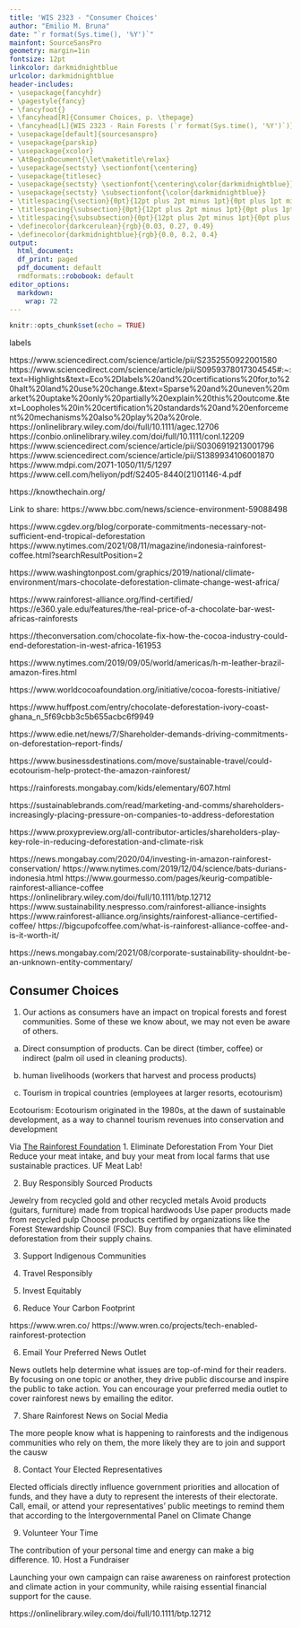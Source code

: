 ```yaml
---
title: 'WIS 2323 - "Consumer Choices'
author: "Emilio M. Bruna"
date: "`r format(Sys.time(), '%Y')`"
mainfont: SourceSansPro
geometry: margin=1in
fontsize: 12pt
linkcolor: darkmidnightblue
urlcolor: darkmidnightblue
header-includes:
- \usepackage{fancyhdr}
- \pagestyle{fancy}
- \fancyfoot{}
- \fancyhead[R]{Consumer Choices, p. \thepage}
- \fancyhead[L]{WIS 2323 - Rain Forests (`r format(Sys.time(), '%Y')`)}
- \usepackage[default]{sourcesanspro}
- \usepackage{parskip}
- \usepackage{xcolor}
- \AtBeginDocument{\let\maketitle\relax}
- \usepackage{sectsty} \sectionfont{\centering}
- \usepackage{titlesec}
- \usepackage{sectsty} \sectionfont{\centering\color{darkmidnightblue}}
- \usepackage{sectsty} \subsectionfont{\color{darkmidnightblue}}
- \titlespacing{\section}{0pt}{12pt plus 2pt minus 1pt}{0pt plus 1pt minus 1pt}
- \titlespacing{\subsection}{0pt}{12pt plus 2pt minus 1pt}{0pt plus 1pt minus 1pt}
- \titlespacing{\subsubsection}{0pt}{12pt plus 2pt minus 1pt}{0pt plus 1pt minus 1pt}
- \definecolor{darkcerulean}{rgb}{0.03, 0.27, 0.49}
- \definecolor{darkmidnightblue}{rgb}{0.0, 0.2, 0.4}
output:
  html_document:
  df_print: paged
  pdf_document: default
  rmdformats::robobook: default
editor_options: 
  markdown: 
    wrap: 72
---
```


```r
knitr::opts_chunk$set(echo = TRUE)
```

labels

https://www.sciencedirect.com/science/article/pii/S2352550922001580
https://www.sciencedirect.com/science/article/pii/S0959378017304545#:~:text=Highlights&text=Eco%2Dlabels%20and%20certifications%20for,to%20halt%20land%20use%20change.&text=Sparse%20and%20uneven%20market%20uptake%20only%20partially%20explain%20this%20outcome.&text=Loopholes%20in%20certification%20standards%20and%20enforcement%20mechanisms%20also%20play%20a%20role.
https://onlinelibrary.wiley.com/doi/full/10.1111/agec.12706
https://conbio.onlinelibrary.wiley.com/doi/full/10.1111/conl.12209
https://www.sciencedirect.com/science/article/pii/S0306919213001796
https://www.sciencedirect.com/science/article/pii/S1389934106001870
https://www.mdpi.com/2071-1050/11/5/1297
https://www.cell.com/heliyon/pdf/S2405-8440(21)01146-4.pdf

https://knowthechain.org/


Link to share:  https://www.bbc.com/news/science-environment-59088498 



https://www.cgdev.org/blog/corporate-commitments-necessary-not-sufficient-end-tropical-deforestation
https://www.nytimes.com/2021/08/11/magazine/indonesia-rainforest-coffee.html?searchResultPosition=2

https://www.washingtonpost.com/graphics/2019/national/climate-environment/mars-chocolate-deforestation-climate-change-west-africa/

https://www.rainforest-alliance.org/find-certified/
https://e360.yale.edu/features/the-real-price-of-a-chocolate-bar-west-africas-rainforests

https://theconversation.com/chocolate-fix-how-the-cocoa-industry-could-end-deforestation-in-west-africa-161953

https://www.nytimes.com/2019/09/05/world/americas/h-m-leather-brazil-amazon-fires.html

https://www.worldcocoafoundation.org/initiative/cocoa-forests-initiative/

https://www.huffpost.com/entry/chocolate-deforestation-ivory-coast-ghana_n_5f69cbb3c5b655acbc6f9949

https://www.edie.net/news/7/Shareholder-demands-driving-commitments-on-deforestation--report-finds/

https://www.businessdestinations.com/move/sustainable-travel/could-ecotourism-help-protect-the-amazon-rainforest/ 

https://rainforests.mongabay.com/kids/elementary/607.html


https://sustainablebrands.com/read/marketing-and-comms/shareholders-increasingly-placing-pressure-on-companies-to-address-deforestation

https://www.proxypreview.org/all-contributor-articles/shareholders-play-key-role-in-reducing-deforestation-and-climate-risk

https://news.mongabay.com/2020/04/investing-in-amazon-rainforest-conservation/
https://www.nytimes.com/2019/12/04/science/bats-durians-indonesia.html
https://www.gourmesso.com/pages/keurig-compatible-rainforest-alliance-coffee
https://onlinelibrary.wiley.com/doi/full/10.1111/btp.12712
https://www.sustainability.nespresso.com/rainforest-alliance-insights
https://www.rainforest-alliance.org/insights/rainforest-alliance-certified-coffee/
https://bigcupofcoffee.com/what-is-rainforest-alliance-coffee-and-is-it-worth-it/

https://news.mongabay.com/2021/08/corporate-sustainability-shouldnt-be-an-unknown-entity-commentary/


## Consumer Choices

1. Our actions as consumers have an impact on tropical forests and forest communities.  Some of these we know about, we may not even be aware of others. 

a) Direct consumption of products. Can be direct (timber, coffee) or indirect (palm oil used in cleaning products).

b) human livelihoods (workers that harvest and process products)

c) Tourism in tropical countries (employees at larger resorts, ecotourism)


Ecotourism: Ecotourism originated in the 1980s, at the dawn of sustainable development, as a way to channel tourism revenues into conservation and development


Via [The Rainforest Foundation](https://rainforestfoundation.org/engage/10-things-you-can-do/)
1. Eliminate Deforestation From Your Diet
 Reduce your meat intake, and buy your meat from local farms that use sustainable practices. UF Meat Lab!
 
2. Buy Responsibly Sourced Products
 
Jewelry from recycled gold and other recycled metals 
Avoid products (guitars, furniture) made from tropical hardwoods
Use paper products made from recycled pulp
Choose products certified by organizations like the Forest Stewardship Council (FSC). 
Buy from companies that have eliminated deforestation from their supply chains.

3. Support Indigenous Communities

4. Travel Responsibly

6. Invest Equitably

5. Reduce Your Carbon Footprint

https://www.wren.co/
https://www.wren.co/projects/tech-enabled-rainforest-protection 





6. Email Your Preferred News Outlet

News outlets help determine what issues are top-of-mind for their readers. By focusing on one topic or another, they drive public discourse and inspire the public to take action. You can encourage your preferred media outlet to cover rainforest news by emailing the editor.





7. Share Rainforest News on Social Media

The more people know what is happening to rainforests and the indigenous communities who rely on them, the more likely they are to join and support the causw

8. Contact Your Elected Representatives

Elected officials directly influence government priorities and allocation of funds, and they have a duty to represent the interests of their electorate. Call, email, or attend your representatives’ public meetings to remind them that according to the Intergovernmental Panel on Climate Change

9. Volunteer Your Time

The contribution of your personal time and energy can make a big difference. 
10. Host a Fundraiser

Launching your own campaign can raise awareness on rainforest protection and climate action in your community, while raising essential financial support for the cause.


https://onlinelibrary.wiley.com/doi/full/10.1111/btp.12712